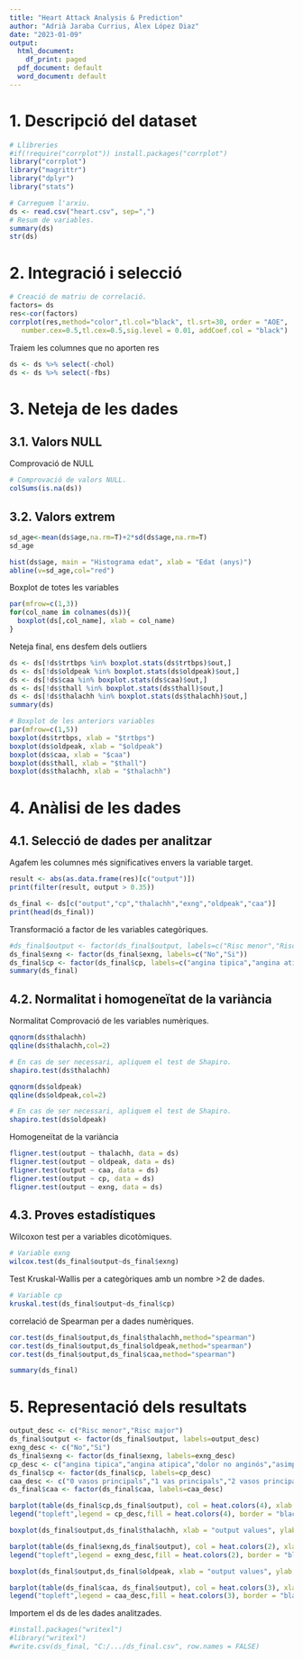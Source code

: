---
title: "Heart Attack Analysis & Prediction"
author: "Adrià Jaraba Currius, Àlex López Diaz"
date: "2023-01-09"
output:
  html_document:
    df_print: paged
  pdf_document: default
  word_document: default
---
# 1. Descripció del dataset

```{r,eval=TRUE,echo=TRUE}
# Llibreries
#if(!require("corrplot")) install.packages("corrplot")
library("corrplot")
library("magrittr")
library("dplyr")
library("stats")

```


```{r,eval=TRUE,echo=TRUE}
# Carreguem l'arxiu.
ds <- read.csv("heart.csv", sep=",")
# Resum de variables.
summary(ds)
str(ds)
```
# 2. Integració i selecció

```{r,eval=TRUE,echo=TRUE}
# Creació de matriu de correlació.
factors= ds
res<-cor(factors)
corrplot(res,method="color",tl.col="black", tl.srt=30, order = "AOE", 
   number.cex=0.5,tl.cex=0.5,sig.level = 0.01, addCoef.col = "black")
```

Traiem les columnes que no aporten res
```{r}
ds <- ds %>% select(-chol)
ds <- ds %>% select(-fbs)
```

# 3. Neteja de les dades

## 3.1. Valors NULL

Comprovació de NULL
```{r,eval=TRUE,echo=TRUE}
# Comprovació de valors NULL.
colSums(is.na(ds))
```

## 3.2. Valors extrem

```{r}
sd_age<-mean(ds$age,na.rm=T)+2*sd(ds$age,na.rm=T)
sd_age

hist(ds$age, main = "Histograma edat", xlab = "Edat (anys)")
abline(v=sd_age,col="red")
```

Boxplot de totes les variables
```{r}
par(mfrow=c(1,3))
for(col_name in colnames(ds)){
  boxplot(ds[,col_name], xlab = col_name)
}
```

Neteja final, ens desfem dels outliers

```{r}
ds <- ds[!ds$trtbps %in% boxplot.stats(ds$trtbps)$out,]
ds <- ds[!ds$oldpeak %in% boxplot.stats(ds$oldpeak)$out,]   
ds <- ds[!ds$caa %in% boxplot.stats(ds$caa)$out,]   
ds <- ds[!ds$thall %in% boxplot.stats(ds$thall)$out,] 
ds <- ds[!ds$thalachh %in% boxplot.stats(ds$thalachh)$out,] 
summary(ds)
```

```{r}
# Boxplot de les anteriors variables
par(mfrow=c(1,5))
boxplot(ds$trtbps, xlab = "$trtbps")
boxplot(ds$oldpeak, xlab = "$oldpeak")
boxplot(ds$caa, xlab = "$caa")
boxplot(ds$thall, xlab = "$thall")
boxplot(ds$thalachh, xlab = "$thalachh")
```

# 4. Anàlisi de les dades

## 4.1. Selecció de dades per analitzar
Agafem les columnes més significatives envers la variable target.
```{r}
result <- abs(as.data.frame(res)[c("output")])
print(filter(result, output > 0.35))
```

```{r}
ds_final <- ds[c("output","cp","thalachh","exng","oldpeak","caa")]
print(head(ds_final))
```



Transformació a factor de les variables categòriques.
```{r}
#ds_final$output <- factor(ds_final$output, labels=c("Risc menor","Risc major"))
ds_final$exng <- factor(ds_final$exng, labels=c("No","Si"))
ds_final$cp <- factor(ds_final$cp, labels=c("angina tipica","angina atipica","dolor no anginós","asimptomàtic"))
summary(ds_final)
```



## 4.2. Normalitat i homogeneïtat de la variància

Normalitat
Comprovació de les variables numèriques.
```{r}
qqnorm(ds$thalachh)
qqline(ds$thalachh,col=2)

# En cas de ser necessari, apliquem el test de Shapiro.
shapiro.test(ds$thalachh)

```

```{r}
qqnorm(ds$oldpeak)
qqline(ds$oldpeak,col=2)

# En cas de ser necessari, apliquem el test de Shapiro.
shapiro.test(ds$oldpeak)
```

Homogeneïtat de la variància
```{r}
fligner.test(output ~ thalachh, data = ds)
fligner.test(output ~ oldpeak, data = ds)
fligner.test(output ~ caa, data = ds)
fligner.test(output ~ cp, data = ds)
fligner.test(output ~ exng, data = ds)
```

## 4.3. Proves estadístiques
Wilcoxon test per a variables dicotòmiques.
```{r}
# Variable exng
wilcox.test(ds_final$output~ds_final$exng)
```

Test Kruskal-Wallis per a categòriques amb un nombre >2 de dades.
```{r}
# Variable cp
kruskal.test(ds_final$output~ds_final$cp)
```

correlació de Spearman per a dades numèriques.
```{r}
cor.test(ds_final$output,ds_final$thalachh,method="spearman")
cor.test(ds_final$output,ds_final$oldpeak,method="spearman")
cor.test(ds_final$output,ds_final$caa,method="spearman")
```

```{r}
summary(ds_final)
```

# 5. Representació dels resultats

```{r}
output_desc <- c("Risc menor","Risc major")
ds_final$output <- factor(ds_final$output, labels=output_desc)
exng_desc <- c("No","Si")
ds_final$exng <- factor(ds_final$exng, labels=exng_desc)
cp_desc <- c("angina tipica","angina atipica","dolor no anginós","asimptomàtic")
ds_final$cp <- factor(ds_final$cp, labels=cp_desc)
caa_desc <- c("0 vasos principals","1 vas principals","2 vasos principals")
ds_final$caa <- factor(ds_final$caa, labels=caa_desc)
```


```{r}
barplot(table(ds_final$cp,ds_final$output), col = heat.colors(4), xlab = "output values", ylab = "cp values")
legend("topleft",legend = cp_desc,fill = heat.colors(4), border = "black", cex = 0.7)

boxplot(ds_final$output,ds_final$thalachh, xlab = "output values", ylab = "thalachh values", names = output_desc)

barplot(table(ds_final$exng,ds_final$output), col = heat.colors(2), xlab = "output values", ylab = "exng values")
legend("topleft",legend = exng_desc,fill = heat.colors(2), border = "black")

boxplot(ds_final$output,ds_final$oldpeak, xlab = "output values", ylab = "oldpeak values", names = output_desc)

barplot(table(ds_final$caa, ds_final$output), col = heat.colors(3), xlab = "output values", ylab = "caa values")
legend("topleft",legend = caa_desc,fill = heat.colors(3), border = "black")
```

Importem el ds de les dades analitzades.
```{r}
#install.packages("writexl")
#library("writexl")
#write.csv(ds_final, "C:/.../ds_final.csv", row.names = FALSE)
```
